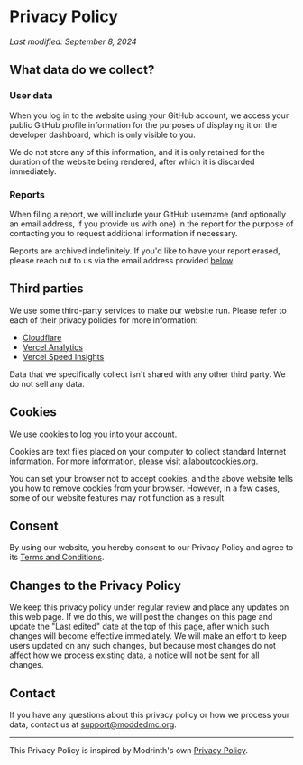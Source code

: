 # Privacy Policy

*Last modified: September 8, 2024*

## What data do we collect?

### User data

When you log in to the website using your GitHub account, we access your public GitHub profile information for the
purposes of displaying it on the developer dashboard, which is only visible to you.

We do not store any of this information, and it is only retained for the duration of the website being rendered,
after which it is discarded immediately.

### Reports

When filing a report, we will include your GitHub username (and optionally an email address, if you provide us with one)
in the report for the purpose of contacting you to request additional information if necessary.

Reports are archived indefinitely. If you'd like to have your report erased, please reach out to us via the email
address provided [below](#contact).

## Third parties

We use some third-party services to make our website run.
Please refer to each of their privacy policies for more information:

- [Cloudflare](https://www.cloudflare.com/en-gb/trust-hub/gdpr/)
- [Vercel Analytics](https://vercel.com/docs/analytics/privacy-policy)
- [Vercel Speed Insights](https://vercel.com/docs/speed-insights/privacy-policy)

Data that we specifically collect isn't shared with any other third party. We do not sell any data.

## Cookies

We use cookies to log you into your account.

Cookies are text files placed on your computer to collect standard Internet information.
For more information, please visit [allaboutcookies.org](https://allaboutcookies.org/).

You can set your browser not to accept cookies, and the above website tells you how to remove cookies from your browser.
However, in a few cases, some of our website features may not function as a result.

## Consent

By using our website, you hereby consent to our Privacy Policy and agree to its [Terms and Conditions](./tos).

## Changes to the Privacy Policy

We keep this privacy policy under regular review and place any updates on this web page. If we do this, we will post
the changes on this page and update the "Last edited" date at the top of this page, after which such changes will
become effective immediately. We will make an effort to keep users updated on any such changes, but because most changes
do not affect how we process existing data, a notice will not be sent for all changes.

## Contact

If you have any questions about this privacy policy or how we process your data,
contact us at [support@moddedmc.org](mailto:support@moddedmc.org).

---

This Privacy Policy is inspired by Modrinth's own [Privacy Policy](https://modrinth.com/legal/privacy).